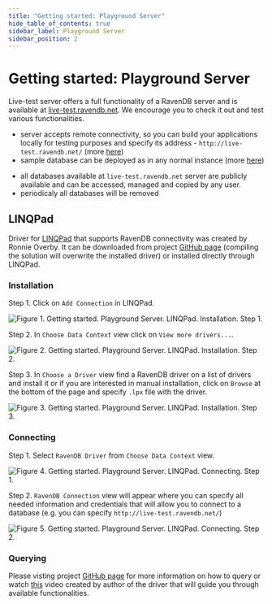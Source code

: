 ```yaml
---
title: "Getting started: Playground Server"
hide_table_of_contents: true
sidebar_label: Playground Server
sidebar_position: 2
---
```



# Getting started: Playground Server

Live-test server offers a full functionality of a RavenDB server and is available at [live-test.ravendb.net](http://live-test.ravendb.net/). We encourage you to check it out and test various functionalities.

<Admonition type="info" title="Information" id="information" href="#information">

- server accepts remote connectivity, so you can build your applications locally for testing purposes and specify its address - `http://live-test.ravendb.net/` (more [here](../client-api/creating-document-store.mdx))
- sample database can be deployed as in any normal instance (more [here](../studio/overview/tasks/create-sample-data.mdx))

</Admonition>

<Admonition type="warning" title="Important" id="important" href="#important">

- all databases available at `live-test.ravendb.net` server are publicly available and can be accessed, managed and copied by any user.
- periodicaly all databases will be removed

</Admonition>

## LINQPad

Driver for [LINQPad](https://www.linqpad.net/) that supports RavenDB connectivity was created by Ronnie Overby. It can be downloaded from project [GitHub page](https://github.com/ronnieoverby/RavenDB-Linqpad-Driver) (compiling the solution will overwrite the installed driver) or installed directly through LINQPad.

### Installation

Step 1. Click on `Add Connection` in LINQPad.

![Figure 1. Getting started. Playground Server. LINQPad. Installation. Step 1.](./assets/linqpad-1.png)  

Step 2. In `Choose Data Context` view click on `View more drivers...`.

![Figure 2. Getting started. Playground Server. LINQPad. Installation. Step 2.](./assets/linqpad-2.png)  

Step 3. In `Choose a Driver` view find a RavenDB driver on a list of drivers and install it or if you are interested in manual installation, click on `Browse` at the bottom of the page and specify `.lpx` file with the driver.

![Figure 3. Getting started. Playground Server. LINQPad. Installation. Step 3.](./assets/linqpad-3.png)  

### Connecting

Step 1. Select `RavenDB Driver` from `Choose Data Context` view.

![Figure 4. Getting started. Playground Server. LINQPad. Connecting. Step 1.](./assets/linqpad-4.png)  

Step 2. `RavenDB Connection` view will appear where you can specify all needed information and credentials that will allow you to connect to a database (e.g. you can specify `http://live-test.ravendb.net/`)

![Figure 5. Getting started. Playground Server. LINQPad. Connecting. Step 2.](./assets/linqpad-5.png)  

### Querying

Please visting project [GitHub page](https://github.com/ronnieoverby/RavenDB-Linqpad-Driver) for more information on how to query or watch [this](https://www.youtube.com/watch?v=XgsPvyk0bjM) video created by author of the driver that will guide you through available functionalities.

